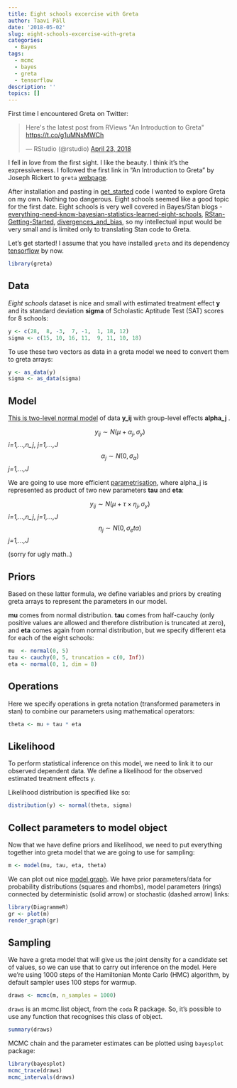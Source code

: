 ```yaml
---
title: Eight schools excercise with Greta
author: Taavi Päll
date: '2018-05-02'
slug: eight-schools-excercise-with-greta
categories:
  - Bayes
tags:
  - mcmc
  - bayes
  - greta
  - tensorflow
description: ''
topics: []
---
```


First time I encountered Greta on Twitter:

<blockquote class="twitter-tweet" data-lang="en"><p lang="en" dir="ltr">Here&#39;s the latest post from RViews &quot;An Introduction to Greta&quot; <a href="https://t.co/g1uMNsMWCh">https://t.co/g1uMNsMWCh</a></p>&mdash; RStudio (@rstudio) <a href="https://twitter.com/rstudio/status/988466672779583488?ref_src=twsrc%5Etfw">April 23, 2018</a></blockquote> <script async src="https://platform.twitter.com/widgets.js" charset="utf-8"></script> 


I fell in love from the first sight. I like the beauty. I think it's the expressiveness. I followed the first link in "An Introduction to Greta" by Joseph Rickert to `greta` [webpage](https://greta-dev.github.io/greta/).

After installation and pasting in [get_started](https://greta-dev.github.io/greta/get_started.html) code I wanted to explore Greta on my own. Nothing too dangerous. Eight schools seemed like a good topic for the first date. Eight schools is very well covered in Bayes/Stan  blogs - [everything-need-know-bayesian-statistics-learned-eight-schools](http://andrewgelman.com/2014/01/21/everything-need-know-bayesian-statistics-learned-eight-schools/), [RStan-Getting-Started](https://github.com/stan-dev/rstan/wiki/RStan-Getting-Started), [divergences_and_bias](http://mc-stan.org/users/documentation/case-studies/divergences_and_bias.html), so my intellectual input would be very small and is limited only to translating Stan code to Greta.

Let's get started! I assume that you have installed `greta` and its dependency [tensorflow](https://greta-dev.github.io/greta/get_started.html#installation) by now.


```r
library(greta)
```

## Data

*Eight schools* dataset is nice and small with estimated treatment effect **y** and its standard deviation **sigma** of Scholastic Aptitude Test (SAT) scores for 8 schools:
```r
y <- c(28,  8, -3,  7, -1,  1, 18, 12)
sigma <- c(15, 10, 16, 11,  9, 11, 10, 18)
```

To use these two vectors as data in a greta model we need to convert them to greta arrays:

```r
y <- as_data(y)
sigma <- as_data(sigma)
```

## Model

[This is two-level normal model](http://www.stat.columbia.edu/~gelman/research/published/tau9.pdf) of data **y_ij** with group-level effects **alpha_j** .

$$y_{ij} \sim N(\mu + \alpha_j, \sigma_y)$$ *i=1,...,n_j*, *j=1,...,J*  
$$\alpha_j \sim N(0, \sigma_\alpha)$$ *j=1,...,J*

We are going to use more efficient [parametrisation](https://github.com/stan-dev/rstan/wiki/RStan-Getting-Started), where alpha_j is represented as product of two new parameters **tau** and **eta**:

$$y_{ij} \sim N(\mu + \tau \times \eta_j, \sigma_y)$$ *i=1,...,n_j*, *j=1,...,J*  
$$\eta_j \sim N(0, \sigma_eta)$$ *j=1,...,J*

(sorry for ugly math..)

## Priors

Based on these latter formula, we define variables and priors by creating greta arrays to represent the parameters in our model.

**mu** comes from normal distribution. **tau** comes from half-cauchy (only positive values are allowed and therefore distribution is truncated at zero), and **eta** comes again from normal distribution, but we specify different eta for each of the eight schools:
```r
mu  <- normal(0, 5)
tau <- cauchy(0, 5, truncation = c(0, Inf))
eta <- normal(0, 1, dim = 8)
```

## Operations

Here we specify operations in greta notation (transformed parameters in stan) to combine our parameters using mathematical operators:
```r
theta <- mu + tau * eta
```

## Likelihood

To perform statistical inference on this model, we need to link it to our observed dependent data. We define a likelihood for the observed estimated treatment effects `y`.

Likelihood distribution is specified like so:
```r
distribution(y) <- normal(theta, sigma)
```

## Collect parameters to model object

Now that we have define priors and likelihood, we need to put everything together into greta model that we are going to use for sampling:
```r
m <- model(mu, tau, eta, theta)
```

We can plot out nice [model graph](https://greta-dev.github.io/greta/get_started.html#plotting). We have prior parameters/data for probability distributions (squares and rhombs), model parameters (rings) connected by deterministic (solid arrow) or stochastic (dashed arrow) links:
```r
library(DiagrammeR)
gr <- plot(m)
render_graph(gr)
```

## Sampling

We have a greta model that will give us the joint density for a candidate set of values, so we can use that to carry out inference on the model. Here we're using 1000 steps of the Hamiltonian Monte Carlo (HMC) algorithm, by default sampler uses 100 steps for warmup.
```r
draws <- mcmc(m, n_samples = 1000)
```

`draws` is an mcmc.list object, from the `coda` R package. So, it's possible to use any function that recognises this class of object.

```r
summary(draws)
```

MCMC chain and the parameter estimates can be plotted using `bayesplot` package:
```r
library(bayesplot)
mcmc_trace(draws)
mcmc_intervals(draws)
```
